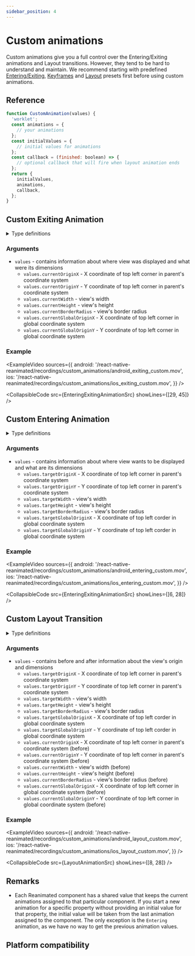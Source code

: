 ```yaml
---
sidebar_position: 4
---
```



# Custom animations


Custom animations give you a full control over the Entering/Exiting animations and Layout transitions. However, they tend to be hard to understand and maintain. We recommend starting with predefined [Entering/Exiting](docs/layout-animations/entering-exiting-animations), [Keyframes](/docs/layout-animations/keyframe-animations) and [Layout](/docs/layout-animations/layout-transitions) presets first before using custom animations.

## Reference

```js
function CustomAnimation(values) {
  'worklet';
  const animations = {
    // your animations
  };
  const initialValues = {
    // initial values for animations
  };
  const callback = (finished: boolean) => {
    // optional callback that will fire when layout animation ends
  };
  return {
    initialValues,
    animations,
    callback,
  };
}
```

## Custom Exiting Animation

<details>
<summary>Type definitions</summary>

```typescript
function CustomExitTransition (values: ExitAnimationsValues) => LayoutAnimation

type LayoutAnimation = {
    initialValues: StyleProps;
    animations: StyleProps;
    callback?: (finished: boolean) => void;
};

type ExitAnimationsValues = CurrentLayoutAnimationsValues &
  WindowDimensions;

type CurrentLayoutAnimationsValues = {
  ['currentOriginX', 'currentOriginY', 'currentWidth', 'currentHeight', 'currentBorderRadius', 'currentGlobalOriginX','currentGlobalOriginY']: number;
};

interface WindowDimensions {
    windowWidth: number;
    windowHeight: number;
}
```

</details>

### Arguments

- `values` - contains information about where view was displayed and what were its dimensions
  - `values.currentOriginX` - X coordinate of top left corner in parent's coordinate system
  - `values.currentOriginY` - Y coordinate of top left corner in parent's coordinate system
  - `values.currentWidth` - view's width
  - `values.currentHeight` - view's height
  - `values.currentBorderRadius` - view's border radius
  - `values.currentGlobalOriginX` - X coordinate of top left corner in global coordinate system
  - `values.currentGlobalOriginY` - Y coordinate of top left corner in global coordinate system

### Example

<ExampleVideo
  sources={{
    android:
      '/react-native-reanimated/recordings/custom_animations/android_exiting_custom.mov',
    ios: '/react-native-reanimated/recordings/custom_animations/ios_exiting_custom.mov',
  }}
/>

<CollapsibleCode src={EnteringExitingAnimationSrc} showLines={[29, 45]} />

## Custom Entering Animation

<details>
<summary>Type definitions</summary>

```typescript
function CustomEntryTransition (values: EntryAnimationsValues) => LayoutAnimation

type LayoutAnimation = {
    initialValues: StyleProps;
    animations: StyleProps;
    callback?: (finished: boolean) => void;
};

type EntryAnimationsValues = TargetLayoutAnimationsValues &
  WindowDimensions;

type TargetLayoutAnimationsValues = {
  ['targetOriginX', 'targetOriginY', 'targetWidth', 'targetHeight', 'targetBorderRadius', 'targetGlobalOriginX','targetGlobalOriginY']: number;
};

interface WindowDimensions {
    windowWidth: number;
    windowHeight: number;
}
```

</details>

### Arguments

- `values` - contains information about where view wants to be displayed and what are its dimensions
  - `values.targetOriginX` - X coordinate of top left corner in parent's coordinate system
  - `values.targetOriginY` - Y coordinate of top left corner in parent's coordinate system
  - `values.targetWidth` - view's width
  - `values.targetHeight` - view's height
  - `values.targetBorderRadius` - view's border radius
  - `values.targetGlobalOriginX` - X coordinate of top left corder in global coordinate system
  - `values.targetGlobalOriginY` - Y coordinate of top left corder in global coordinate system

### Example

<ExampleVideo
  sources={{
    android:
      '/react-native-reanimated/recordings/custom_animations/android_entering_custom.mov',
    ios: '/react-native-reanimated/recordings/custom_animations/ios_entering_custom.mov',
  }}
/>

<CollapsibleCode src={EnteringExitingAnimationSrc} showLines={[6, 28]} />

## Custom Layout Transition

<details>
<summary>Type definitions</summary>

```typescript
function CustomLayoutTransition (values: LayoutAnimationValues) => LayoutAnimation

type LayoutAnimation = {
    initialValues: StyleProps;
    animations: StyleProps;
    callback?: (finished: boolean) => void;
};

type LayoutAnimationsValues = CurrentLayoutAnimationsValues & TargetLayoutAnimationsValues & WindowDimensions;

type CurrentLayoutAnimationsValues = {
    ['currentOriginX', 'currentOriginY', 'currentWidth', 'currentHeight', 'currentBorderRadius', 'currentGlobalOriginX','currentGlobalOriginY']: number;
};

type TargetLayoutAnimationsValues = {
    ['targetOriginX', 'targetOriginY', 'targetWidth', 'targetHeight', 'targetBorderRadius', 'targetGlobalOriginX','targetGlobalOriginY']: number;
};

interface WindowDimensions {
    windowWidth: number;
    windowHeight: number;
}
```

</details>

### Arguments

- `values` - contains before and after information about the view's origin and dimensions
  - `values.targetOriginX` - X coordinate of top left corner in parent's coordinate system
  - `values.targetOriginY` - Y coordinate of top left corner in parent's coordinate system
  - `values.targetWidth` - view's width
  - `values.targetHeight` - view's height
  - `values.targetBorderRadius` - view's border radius
  - `values.targetGlobalOriginX` - X coordinate of top left corder in global coordinate system
  - `values.targetGlobalOriginY` - Y coordinate of top left corder in global coordinate system
  - `values.currentOriginX` - X coordinate of top left corner in parent's coordinate system (before)
  - `values.currentOriginY` - Y coordinate of top left corner in parent's coordinate system (before)
  - `values.currentWidth` - view's width (before)
  - `values.currentHeight` - view's height (before)
  - `values.currentBorderRadius` - view's border radius (before)
  - `values.currentGlobalOriginX` - X coordinate of top left corner in global coordinate system (before)
  - `values.currentGlobalOriginY` - Y coordinate of top left corner in global coordinate system (before)

### Example

<ExampleVideo
  sources={{
    android:
      '/react-native-reanimated/recordings/custom_animations/android_layout_custom.mov',
    ios: '/react-native-reanimated/recordings/custom_animations/ios_layout_custom.mov',
  }}
/>

<CollapsibleCode src={LayoutAnimationSrc} showLines={[8, 28]} />

## Remarks

- Each Reanimated component has a shared value that keeps the current animations assigned to that particular component. If you start a new animation for a specific property without providing an initial value for that property, the initial value will be taken from the last animation assigned to the component. The only exception is the `Entering` animation, as we have no way to get the previous animation values.

## Platform compatibility

<PlatformCompatibility android ios />
